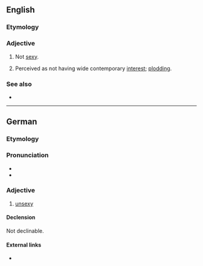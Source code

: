 ==English==

===Etymology===
{{prefix|un|sexy|lang=en}}

===Adjective===
{{en-adj|er}}

# Not [[sexy]].
# {{label|en|of research etc}} Perceived as not having wide contemporary [[interest]]; [[plodding]].

===See also===
*{{l|en|nonsexy}}

----

==German==

===Etymology===
{{prefix|un|sexy|lang=de}}

===Pronunciation===
* {{IPA|[ˈʊŋˌzɛksi]|lang=de}}
* {{hyphenation|un|se|xy|lang=de}}

===Adjective===
{{de-adj|-}}

# {{label|de|colloquial}} [[#English|unsexy]]

====Declension====
Not declinable.

====External links====
* {{R:Duden}}